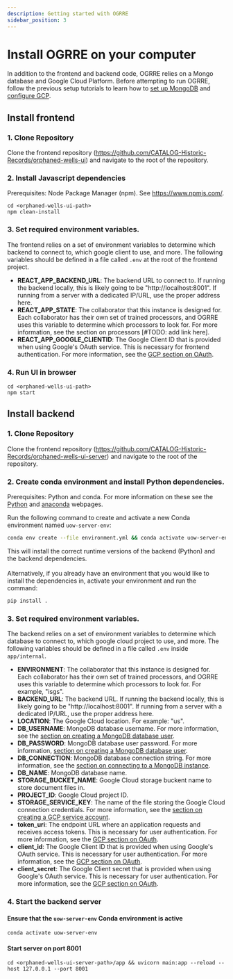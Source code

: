 ```yaml
---
description: Getting started with OGRRE
sidebar_position: 3
---
```

# Install OGRRE on your computer

In addition to the frontend and backend code, OGRRE relies on a Mongo database and Google Cloud Platform. Before attempting to run OGRRE, follow the previous setup tutorials to learn how to [set up MongoDB](database_setup) and [configure GCP](gcp_setup).

## Install frontend

### 1. Clone Repository

Clone the frontend repository (https://github.com/CATALOG-Historic-Records/orphaned-wells-ui) and navigate to the root of the repository.

### 2. Install Javascript dependencies

Prerequisites: Node Package Manager (npm). See https://www.npmjs.com/.

```console
cd <orphaned-wells-ui-path>
npm clean-install
```

### 3. Set required environment variables.

The frontend relies on a set of environment variables to determine which backend to connect to, which google client to use, and more. The following variables should be defined in a file called `.env` at the root of the frontend project.

- <b>REACT_APP_BACKEND_URL</b>: The backend URL to connect to. If running the backend locally, this is likely going to be "http://localhost:8001". If running from a server with a dedicated IP/URL, use the proper address here.
- <b>REACT_APP_STATE</b>: The collaborator that this instance is designed for. Each collaborator has their own set of trained processors, and OGRRE uses this variable to determine which processors to look for. For more information, see the section on processors [#TODO: add link here].
- <b>REACT_APP_GOOGLE_CLIENTID</b>: The Google Client ID that is provided when using Google's OAuth service. This is necessary for frontend authentication. For more information, see the [GCP section on OAuth](gcp_setup#setting-up-a-gcp-project).

### 4. Run UI in browser

```console
cd <orphaned-wells-ui-path>
npm start
```

## Install backend

### 1. Clone Repository

Clone the frontend repository (https://github.com/CATALOG-Historic-Records/orphaned-wells-ui-server) and navigate to the root of the repository.

### 2. Create conda environment and install Python dependencies.

Prerequisites: Python and conda. For more information on these see the [Python](https://www.python.org/) and [anaconda](https://anaconda.org/anaconda/conda) webpages.

Run the following command to create and activate a new Conda environment named `uow-server-env`:

```sh
conda env create --file environment.yml && conda activate uow-server-env
```

This will install the correct runtime versions of the backend (Python) and the backend dependencies.\
\
Alternatively, if you already have an environment that you would like to install the dependencies in, 
activate your environment and run the command:
```sh
pip install .
```

### 3. Set required environment variables.

The backend relies on a set of environment variables to determine which database to connect to, which google cloud project to use, and more. The following variables should be defined in a file called `.env` inside `app/internal`.

- <b>ENVIRONMENT</b>: The collaborator that this instance is designed for. Each collaborator has their own set of trained processors, and OGRRE uses this variable to determine which processors to look for. For example, "isgs".
- <b>BACKEND_URL</b>: The backend URL. If running the backend locally, this is likely going to be "http://localhost:8001". If running from a server with a dedicated IP/URL, use the proper address here.
- <b>LOCATION</b>: The Google Cloud location. For example: "us".
- <b>DB_USERNAME</b>: MongoDB database username. For more information, see the [section on creating a MongoDB database user](database_setup#create-a-mongodb-database).
- <b>DB_PASSWORD</b>: MongoDB database user password. For more information, [section on creating a MongoDB database user](database_setup#create-a-mongodb-database).
- <b>DB_CONNECTION</b>: MongoDB database connection string. For more information, see the [section on connecting to a MongoDB instance](database_setup#create-a-mongodb-database).
- <b>DB_NAME</b>: MongoDB database name.
- <b>STORAGE_BUCKET_NAME</b>: Google Cloud storage buckent name to store document files in.
- <b>PROJECT_ID</b>: Google Cloud project ID.
- <b>STORAGE_SERVICE_KEY</b>: The name of the file storing the Google Cloud connection credentials. For more information, see the [section on creating a GCP service account](gcp_setup#setting-up-a-gcp-project).
- <b>token_uri</b>: The endpoint URL where an application requests and receives access tokens. This is necessary for user authentication. For more information, see the [GCP section on OAuth](gcp_setup#setting-up-a-gcp-project).
- <b>client_id</b>: The Google Client ID that is provided when using Google's OAuth service. This is necessary for user authentication. For more information, see the [GCP section on OAuth](gcp_setup#setting-up-a-gcp-project).
- <b>client_secret</b>: The Google Client secret that is provided when using Google's OAuth service. This is necessary for user authentication. For more information, see the [GCP section on OAuth](gcp_setup#setting-up-a-gcp-project).


### 4. Start the backend server

#### Ensure that the `uow-server-env` Conda environment is active

```console
conda activate uow-server-env
```

#### Start server on port 8001

```console
cd <orphaned-wells-ui-server-path>/app && uvicorn main:app --reload --host 127.0.0.1 --port 8001
```

